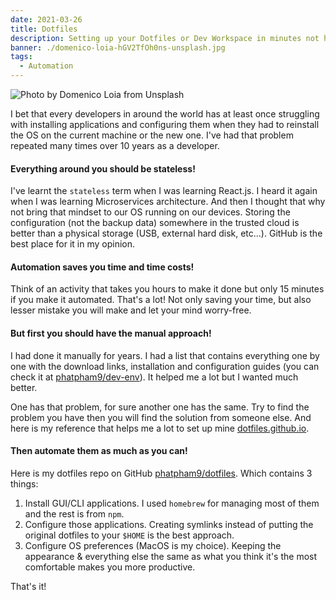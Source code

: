 ---
date: 2021-03-26
title: Dotfiles
description: Setting up your Dotfiles or Dev Workspace in minutes not hours
banner: ./domenico-loia-hGV2TfOh0ns-unsplash.jpg
tags:
  - Automation
---

![Photo by Domenico Loia from Unsplash](./domenico-loia-hGV2TfOh0ns-unsplash.jpg)

I bet that every developers in around the world has at least once struggling with installing applications and configuring them when they had to reinstall the OS on the current machine or the new one. I've had that problem repeated many times over 10 years as a developer.

#### Everything around you should be stateless!

I've learnt the `stateless` term when I was learning React.js. I heard it again when I was learning Microservices architecture. And then I thought that why not bring that mindset to our OS running on our devices. Storing the configuration (not the backup data) somewhere in the trusted cloud is better than a physical storage (USB, external hard disk, etc...). GitHub is the best place for it in my opinion.

#### Automation saves you time and time costs!

Think of an activity that takes you hours to make it done but only 15 minutes if you make it automated. That's a lot! Not only saving your time, but also lesser mistake you will make and let your mind worry-free.

#### But first you should have the manual approach!

I had done it manually for years. I had a list that contains everything one by one with the download links, installation and configuration guides (you can check it at [phatpham9/dev-env](https://github.com/phatpham9/dev-env)). It helped me a lot but I wanted much better.

One has that problem, for sure another one has the same. Try to find the problem you have then you will find the solution from someone else. And here is my reference that helps me a lot to set up mine [dotfiles.github.io](https://dotfiles.github.io).

#### Then automate them as much as you can!

Here is my dotfiles repo on GitHub [phatpham9/dotfiles](https://github.com/phatpham9/dotfiles). Which contains 3 things:

1. Install GUI/CLI applications. I used `homebrew` for managing most of them and the rest is from `npm`.
2. Configure those applications. Creating symlinks instead of putting the original dotfiles to your `$HOME` is the best approach.
3. Configure OS preferences (MacOS is my choice). Keeping the appearance & everything else the same as what you think it's the most comfortable makes you more productive.

That's it!
